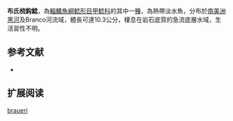 {{Speciesbox
| name = 布氏梳鈎鯰
| image = 
| image_width = 250px
| image_caption = 
| status = NE
| status_system = IUCN3.1
| genus = Peckoltia
| species = braueri
| authority = [[Eigenmann|Eigenmann]], 1912
| synonyms = *''Hemiancistrus braueri'',Eigenmann, 1912
}}

'''布氏梳鈎鯰'''，為[[輻鰭魚綱|輻鰭魚綱]][[鯰形目|鯰形目]][[甲鯰科|甲鯰科]]的其中一[[種|種]]，為熱帶淡水魚，分布於[[南美洲|南美洲]][[黑河|黑河]]及Branco河流域，體長可達10.3公分，棲息在岩石底質的急流底層水域，生活習性不明。
==参考文献==
*{{FishBase_species|genus=Peckoltia|species=braueri|year=2015|month=1}}

== 扩展阅读 ==
{{refbegin}}
{{wikispecies-inline|Peckoltia braueri|布氏梳鈎鯰}}
{{refend}}
{{Taxonbar|from=Q6430923}}

[[Category:梳鈎鯰屬|braueri]]